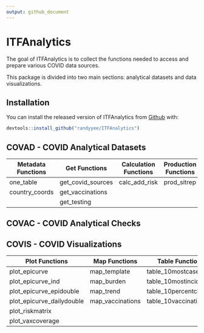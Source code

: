 ```yaml
---
output: github_document
---
```


<!-- README.md is generated from README.Rmd. Please edit that file -->

# ITFAnalytics

<!-- badges: start -->
<!-- badges: end -->

The goal of ITFAnalytics is to collect the functions needed to access and prepare various COVID data sources.

This package is divided into two main sections: analytical datasets and data visualizations.

## Installation

You can install the released version of ITFAnalytics from [Github](https://github.com/randyyee/ITFAnalytics) with:

``` r
devtools::install_github("randyyee/ITFAnalytics")
```

## COVAD - COVID Analytical Datasets

| Metadata Functions | Get Functions      | Calculation Functions | Production Functions |
|--------------------|--------------------|-----------------------|----------------------|
| one_table          | get_covid_sources  | calc_add_risk         | prod_sitrep          |
| country_coords     | get_vaccinations   |                       |                      |
|                    | get_testing        |                       |                      |


## COVAC - COVID Analytical Checks



## COVIS - COVID Visualizations

| Plot Functions            | Map Functions    | Table Functions       |
|---------------------------|------------------|-----------------------|
| plot_epicurve             | map_template     | table_10mostcases     |
| plot_epicurve_ind         | map_burden       | table_10mostincidence |
| plot_epicurve_epidouble   | map_trend        | table_10percentchange |
| plot_epicurve_dailydouble | map_vaccinations | table_10vaccinations  |
| plot_riskmatrix           |                  |                       |
| plot_vaxcoverage          |                  |                       |
